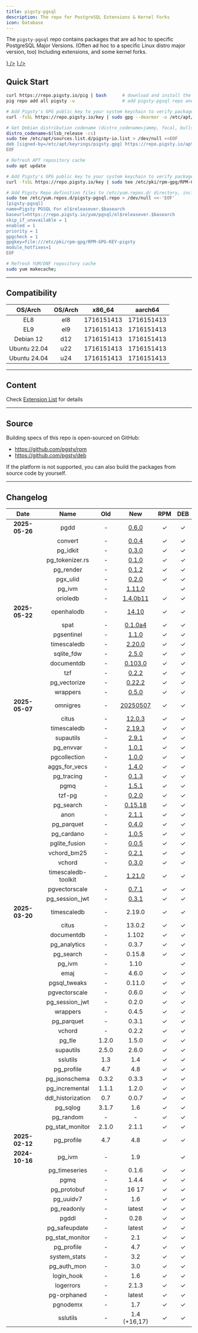 ```yaml
---
title: pigsty-pgsql
description: The repo for PostgreSQL Extensions & Kernel Forks
icon: Database
---
```




The `pigsty-pgsql` repo contains packages that are ad hoc to specific PostgreSQL Major Versions.
(Often ad hoc to a specific Linux distro major version, too) Including extensions, and some kernel forks.

<Files>
    <Folder name="https://repo.pigsty.io" defaultOpen>
        <Folder name="apt" defaultOpen>
            <Folder name="pgsql" defaultOpen>
                <Folder name="amd64" defaultOpen></Folder>
                <Folder name="arm64" defaultOpen></Folder>
            </Folder>
        </Folder>
        <Folder name="yum" defaultOpen>
            <Folder name="pgsql" defaultOpen>
                <Folder name="x86_64" defaultOpen></Folder>
                <Folder name="aarch64" defaultOpen></Folder>
            </Folder>
        </Folder>
        <a href={"https://repo.pigsty.io/pig"}><File name="pig" icon={<FileTerminal className="text-orange-500" />} /></a>
        <a href={"https://repo.pigsty.io/key"}><File name="key" icon={<KeyRound className="text-blue-500" />} /></a>
    </Folder>
</Files>


## Quick Start

```bash tab="pig"
curl https://repo.pigsty.io/pig | bash      # download and install the pig CLI tool
pig repo add all pigsty -u                  # add pigsty-pgsql repo and update cache
```
```bash tab="apt"
# Add Pigsty's GPG public key to your system keychain to verify package signatures
curl -fsSL https://repo.pigsty.io/key | sudo gpg --dearmor -o /etc/apt/keyrings/pigsty.gpg

# Get Debian distribution codename (distro_codename=jammy, focal, bullseye, bookworm), and write the corresponding upstream repository address to the APT List file
distro_codename=$(lsb_release -cs)
sudo tee /etc/apt/sources.list.d/pigsty-io.list > /dev/null <<EOF
deb [signed-by=/etc/apt/keyrings/pigsty.gpg] https://repo.pigsty.io/apt/pgsql/${distro_codename} ${distro_codename} main
EOF

# Refresh APT repository cache
sudo apt update
```
```bash tab="yum"
# Add Pigsty's GPG public key to your system keychain to verify package signatures
curl -fsSL https://repo.pigsty.io/key | sudo tee /etc/pki/rpm-gpg/RPM-GPG-KEY-pigsty >/dev/null

# Add Pigsty Repo definition files to /etc/yum.repos.d/ directory, including two repositories
sudo tee /etc/yum.repos.d/pigsty-pgsql.repo > /dev/null <<-'EOF'
[pigsty-pgsql]
name=Pigsty PGSQL For el$releasever.$basearch
baseurl=https://repo.pigsty.io/yum/pgsql/el$releasever.$basearch
skip_if_unavailable = 1
enabled = 1
priority = 1
gpgcheck = 1
gpgkey=file:///etc/pki/rpm-gpg/RPM-GPG-KEY-pigsty
module_hotfixes=1
EOF

# Refresh YUM/DNF repository cache
sudo yum makecache;
```



--------

## Compatibility

|   OS/Arch    | OS/Arch |                                                                                                  x86_64                                                                                                  |                                                                                                 aarch64                                                                                                  |
|:------------:|:-------:|:--------------------------------------------------------------------------------------------------------------------------------------------------------------------------------------------------------:|:--------------------------------------------------------------------------------------------------------------------------------------------------------------------------------------------------------:|
|     EL8      |   el8   |   <Badge variant="blue-subtle">17</Badge><Badge variant="blue-subtle">16</Badge><Badge variant="blue-subtle">15</Badge><Badge variant="blue-subtle">14</Badge><Badge variant="blue-subtle">13</Badge>    |   <Badge variant="blue-subtle">17</Badge><Badge variant="blue-subtle">16</Badge><Badge variant="blue-subtle">15</Badge><Badge variant="blue-subtle">14</Badge><Badge variant="blue-subtle">13</Badge>    |
|     EL9      |   el9   |   <Badge variant="blue-subtle">17</Badge><Badge variant="blue-subtle">16</Badge><Badge variant="blue-subtle">15</Badge><Badge variant="blue-subtle">14</Badge><Badge variant="blue-subtle">13</Badge>    |   <Badge variant="blue-subtle">17</Badge><Badge variant="blue-subtle">16</Badge><Badge variant="blue-subtle">15</Badge><Badge variant="blue-subtle">14</Badge><Badge variant="blue-subtle">13</Badge>    |
|  Debian 12   |   d12   |   <Badge variant="blue-subtle">17</Badge><Badge variant="blue-subtle">16</Badge><Badge variant="blue-subtle">15</Badge><Badge variant="blue-subtle">14</Badge><Badge variant="blue-subtle">13</Badge>    |   <Badge variant="blue-subtle">17</Badge><Badge variant="blue-subtle">16</Badge><Badge variant="blue-subtle">15</Badge><Badge variant="blue-subtle">14</Badge><Badge variant="blue-subtle">13</Badge>    |
| Ubuntu 22.04 |   u22   |   <Badge variant="blue-subtle">17</Badge><Badge variant="blue-subtle">16</Badge><Badge variant="blue-subtle">15</Badge><Badge variant="blue-subtle">14</Badge><Badge variant="blue-subtle">13</Badge>    |   <Badge variant="blue-subtle">17</Badge><Badge variant="blue-subtle">16</Badge><Badge variant="blue-subtle">15</Badge><Badge variant="blue-subtle">14</Badge><Badge variant="blue-subtle">13</Badge>    |
| Ubuntu 24.04 |   u24   |   <Badge variant="blue-subtle">17</Badge><Badge variant="blue-subtle">16</Badge><Badge variant="blue-subtle">15</Badge><Badge variant="blue-subtle">14</Badge><Badge variant="blue-subtle">13</Badge>    |   <Badge variant="blue-subtle">17</Badge><Badge variant="blue-subtle">16</Badge><Badge variant="blue-subtle">15</Badge><Badge variant="blue-subtle">14</Badge><Badge variant="blue-subtle">13</Badge>    |



------

## Content

Check [Extension List](/ext/list/) for details


--------

## Source

Building specs of this repo is open-sourced on GitHub:

- https://github.com/pgsty/rpm
- https://github.com/pgsty/deb

If the platform is not supported, you can also build the packages from source code by yourself.


------

## Changelog


|      Date      |        Name         |  Old  |                                               New                                                | RPM | DEB |
|:--------------:|:-------------------:|:-----:|:------------------------------------------------------------------------------------------------:|:---:|:---:|
| **2025-05-26** |        pgdd         |   -   |                          [0.6.0](https://github.com/rustprooflabs/pgdd)                          |  ✓  |  ✓  |
|                |       convert       |   -   |                        [0.0.4](https://github.com/rustprooflabs/convert)                         |  ✓  |  ✓  |
|                |      pg_idkit       |   -   |                          [0.3.0](https://github.com/VADOSWARE/pg_idkit)                          |  ✓  |  ✓  |
|                |   pg_tokenizer.rs   |   -   |                     [0.1.0](https://github.com/tensorchord/pg_tokenizer.rs)                      |  ✓  |  ✓  |
|                |      pg_render      |   -   |                           [0.1.2](https://github.com/mkaski/pg_render)                           |  ✓  |  ✓  |
|                |      pgx_ulid       |   -   |                          [0.2.0](https://github.com/pksunkara/pgx_ulid)                          |  ✓  |  ✓  |
|                |       pg_ivm        |   -   |                            [1.11.0](https://github.com/sraoss/pg_ivm)                            |     |  ✓  |
|                |      orioledb       |   -   |                         [1.4.0b11](https://github.com/orioledb/orioledb)                         |  ✓  |  ✓  |
| **2025-05-22** |     openhalodb      |   -   |                            [14.10](https://github.com/pgsty/openHalo)                            |  ✓  |  ✓  |
|                |        spat         |   -   |                        [0.1.0a4](https://github.com/Florents-Tselai/spat)                        |  ✓  |  ✓  |
|                |     pgsentinel      |   -   |              [1.1.0](https://github.com/pgsentinel/pgsentinel/releases/tag/v1.1.0)               |  ✓  |  ✓  |
|                |     timescaledb     |   -   |              [2.20.0](https://github.com/timescale/timescaledb/releases/tag/2.20.0)              |  ✓  |  ✓  |
|                |     sqlite_fdw      |   -   |               [2.5.0](https://github.com/pgspider/sqlite_fdw/releases/tag/v2.5.0)                |  ✓  |  ✓  |
|                |     documentdb      |   -   |      [0.103.0](https://github.com/FerretDB/documentdb/releases/tag/v0.103.0-ferretdb-2.2.0)      |  ✓  |  ✓  |
|                |         tzf         |   -   |                [0.2.2](https://github.com/ringsaturn/pg-tzf/releases/tag/v0.2.2)                 |  ✓  |  ✓  |
|                |    pg_vectorize     |   -   |             [0.22.2](https://github.com/ChuckHend/pg_vectorize/releases/tag/v0.22.2)             |  ✓  |  ✓  |
|                |      wrappers       |   -   |                [0.5.0](https://github.com/supabase/wrappers/releases/tag/v0.5.0)                 |  ✓  |  ✓  |
| **2025-05-07** |      omnigres       |   -   | [20250507](https://github.com/omnigres/omnigres/commit/413feff21f9f7310023d8cfd92b83f2a251b1aa4) |  ✓  |  ✓  |
|                |        citus        |   -   |                [12.0.3](https://github.com/citusdata/citus/releases/tag/v13.0.3)                 |  ✓  |  ✓  |
|                |     timescaledb     |   -   |              [2.19.3](https://github.com/timescale/timescaledb/releases/tag/2.19.3)              |  ✓  |  ✓  |
|                |      supautils      |   -   |                [2.9.1](https://github.com/supabase/supautils/releases/tag/v2.9.1)                |  ✓  |  ✓  |
|                |      pg_envvar      |   -   |                 [1.0.1](https://github.com/theory/pg-envvar/releases/tag/v1.0.1)                 |  ✓  |  ✓  |
|                |    pgcollection     |   -   |                 [1.0.0](https://github.com/aws/pgcollection/releases/tag/v1.0.0)                 |  ✓  |  ✓  |
|                |    aggs_for_vecs    |   -   |              [1.4.0](https://github.com/pjungwir/aggs_for_vecs/releases/tag/1.4.0)               |  ✓  |  ✓  |
|                |     pg_tracing      |   -   |                [0.1.3](https://github.com/DataDog/pg_tracing/releases/tag/v0.1.3)                |  ✓  |  ✓  |
|                |        pgmq         |   -   |                    [1.5.1](https://github.com/pgmq/pgmq/releases/tag/v1.5.1)                     |  ✓  |  ✓  |
|                |       tzf-pg        |   -   |                [0.2.0](https://github.com/ringsaturn/tzf-pg/releases/tag/v0.2.0)                 |  ✓  |  ✓  |
|                |      pg_search      |   -   |              [0.15.18](https://github.com/paradedb/paradedb/releases/tag/v0.15.18)               |  ✓  |  ✓  |
|                |        anon         |   -   |   [2.1.1](https://gitlab.com/dalibo/postgresql_anonymizer/-/tree/latest/debian?ref_type=heads)   |  ✓  |  ✓  |
|                |     pg_parquet      |   -   |              [0.4.0](https://github.com/CrunchyData/pg_parquet/releases/tag/v0.3.2)              |  ✓  |  ✓  |
|                |     pg_cardano      |   -   |                 [1.0.5](https://github.com/Fell-x27/pg_cardano/commits/master/)                  |  ✓  |  ✓  |
|                |    pglite_fusion    |   -   |              [0.0.5](https://github.com/frectonz/pglite-fusion/releases/tag/v0.0.5)              |  ✓  |  ✓  |
|                |     vchord_bm25     |   -   |           [0.2.1](https://github.com/tensorchord/VectorChord-bm25/releases/tag/0.2.1)            |  ✓  |  ✓  |
|                |       vchord        |   -   |              [0.3.0](https://github.com/tensorchord/VectorChord/releases/tag/0.3.0)              |  ✓  |  ✓  |
|                | timescaledb-toolkit |   -   |          [1.21.0](https://github.com/timescale/timescaledb-toolkit/releases/tag/1.21.0)          |  ✓  |  ✓  |
|                |    pgvectorscale    |   -   |              [0.7.1](https://github.com/timescale/pgvectorscale/releases/tag/0.7.1)              |  ✓  |  ✓  |
|                |   pg_session_jwt    |   -   |           [0.3.1](https://github.com/neondatabase/pg_session_jwt/releases/tag/v0.3.1)            |  ✓  |  ✓  |
| **2025-03-20** |     timescaledb     |   -   |                                              2.19.0                                              |  ✓  |  ✓  |
|                |        citus        |   -   |                                              13.0.2                                              |  ✓  |  ✓  |
|                |     documentdb      |   -   |                                              1.102                                               |  ✓  |  ✓  |
|                |    pg_analytics     |   -   |                                              0.3.7                                               |  ✓  |  ✓  |
|                |      pg_search      |   -   |                                              0.15.8                                              |  ✓  |  ✓  |
|                |       pg_ivm        |   -   |                                               1.10                                               |     |  ✓  |
|                |        emaj         |   -   |                                              4.6.0                                               |  ✓  |  ✓  |
|                |    pgsql_tweaks     |   -   |                                              0.11.0                                              |  ✓  |  ✓  |
|                |    pgvectorscale    |   -   |                                              0.6.0                                               |  ✓  |  ✓  |
|                |   pg_session_jwt    |   -   |                                              0.2.0                                               |  ✓  |  ✓  |
|                |      wrappers       |   -   |                                              0.4.5                                               |  ✓  |  ✓  |
|                |     pg_parquet      |   -   |                                              0.3.1                                               |  ✓  |  ✓  |
|                |       vchord        |   -   |                                              0.2.2                                               |  ✓  |  ✓  |
|                |       pg_tle        | 1.2.0 |                                              1.5.0                                               |  ✓  |  ✓  |
|                |      supautils      | 2.5.0 |                                              2.6.0                                               |  ✓  |  ✓  |
|                |      sslutils       |  1.3  |                                               1.4                                                |  ✓  |  ✓  |
|                |     pg_profile      |  4.7  |                                               4.8                                                |  ✓  |  ✓  |
|                |    pg_jsonschema    | 0.3.2 |                                              0.3.3                                               |  ✓  |  ✓  |
|                |   pg_incremental    | 1.1.1 |                                              1.2.0                                               |  ✓  |  ✓  |
|                |  ddl_historization  |  0.7  |                                              0.0.7                                               |  ✓  |  ✓  |
|                |      pg_sqlog       | 3.1.7 |                                               1.6                                                |  ✓  |  ✓  |
|                |      pg_random      |   -   |                                                -                                                 |  ✓  |  ✓  |
|                |   pg_stat_monitor   | 2.1.0 |                                              2.1.1                                               |  ✓  |  ✓  |
| **2025-02-12** |     pg_profile      |  4.7  |                                               4.8                                                |  ✓  |  ✓  |
| **2024-10-16** |       pg_ivm        |   -   |                                               1.9                                                |     |  ✓  |
|                |    pg_timeseries    |   -   |                                              0.1.6                                               |  ✓  |  ✓  |
|                |        pgmq         |   -   |                                              1.4.4                                               |  ✓  |  ✓  |
|                |     pg_protobuf     |   -   |                                              16 17                                               |  ✓  |  ✓  |
|                |      pg_uuidv7      |   -   |                                               1.6                                                |  ✓  |  ✓  |
|                |     pg_readonly     |   -   |                                              latest                                              |  ✓  |  ✓  |
|                |        pgddl        |   -   |                                               0.28                                               |  ✓  |  ✓  |
|                |    pg_safeupdate    |   -   |                                              latest                                              |  ✓  |  ✓  |
|                |   pg_stat_monitor   |   -   |                                               2.1                                                |  ✓  |  ✓  |
|                |     pg_profile      |   -   |                                               4.7                                                |  ✓  |  ✓  |
|                |    system_stats     |   -   |                                               3.2                                                |  ✓  |  ✓  |
|                |     pg_auth_mon     |   -   |                                               3.0                                                |  ✓  |  ✓  |
|                |     login_hook      |   -   |                                               1.6                                                |  ✓  |  ✓  |
|                |      logerrors      |   -   |                                              2.1.3                                               |  ✓  |  ✓  |
|                |     pg-orphaned     |   -   |                                              latest                                              |  ✓  |  ✓  |
|                |      pgnodemx       |   -   |                                               1.7                                                |  ✓  |  ✓  |
|                |      sslutils       |   -   |                                           1.4 (+16,17)                                           |  ✓  |  ✓  |
